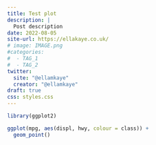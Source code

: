 ```yaml
---
title: Test plot
description: |
  Post description
date: 2022-08-05
site-url: https://ellakaye.co.uk/
# image: IMAGE.png
#categories:
#  - TAG_1
#  - TAG_2
twitter:
  site: "@ellamkaye"
  creator: "@ellamkaye"
draft: true
css: styles.css
---
```


```r
library(ggplot2)

ggplot(mpg, aes(displ, hwy, colour = class)) + 
  geom_point()
```


<!-- ## TL;DR -->
<!-- I made an awesome animated icon for my navbar. -->

<!-- <div class="contain-icon">ELLA<span class='icon-line'></span>KAYE</div> -->

